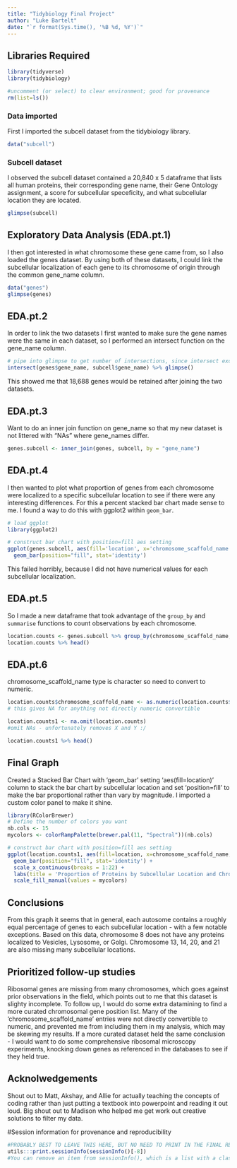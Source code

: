 ```yaml
---
title: "Tidybiology Final Project"
author: "Luke Bartelt"
date: "`r format(Sys.time(), '%B %d, %Y')`"
---
```

## Libraries Required
```r
library(tidyverse)
library(tidybiology)
```
```r
#uncomment (or select) to clear environment; good for provenance
rm(list=ls()) 
```

### Data imported
First I imported the subcell dataset from the tidybiology library.

```r
data("subcell")
```

### Subcell dataset
I observed the subcell dataset contained a 20,840 x 5 dataframe that lists all human proteins, their corresponding gene name, their Gene Ontology assignment, a score for subcellular speceficity, and what subcellular location they are located.

```r
glimpse(subcell)
```

## Exploratory Data Analysis (EDA.pt.1)
I then got interested in what chromosome these gene came from, so I also loaded the genes dataset. By using both of these datasets, I could link the subcellular localization of each gene to its chromosome of origin through the common gene_name column.

```r
data("genes")
glimpse(genes)
```

## EDA.pt.2  
In order to link the two datasets I first wanted to make sure the gene names were the same in each dataset, so I performed an intersect function on the gene_name column.

```r
# pipe into glimpse to get number of intersections, since intersect exceded max print length
intersect(genes$gene_name, subcell$gene_name) %>% glimpse()
```
This showed me that 18,688 genes would be retained after joining the two datasets.

## EDA.pt.3
Want to do an inner join function on gene_name so that my new dataset is not littered with "NAs" where gene_names differ. 
```r
genes.subcell <- inner_join(genes, subcell, by = "gene_name")
```

## EDA.pt.4
I then wanted to plot what proportion of genes from each chromosome were localized to a specific subcellular location to see if there were any interesting differences. For this a percent stacked bar chart made sense to me. I found a way to do this with ggplot2 within `geom_bar`.

```r
# load ggplot 
library(ggplot2)

# construct bar chart with position=fill aes setting
ggplot(genes.subcell, aes(fill='location', x='chromosome_scaffold_name', y='location')) +
  geom_bar(position="fill", stat='identity')
```

This failed horribly, because I did not have numerical values for each subcellular localization.

## EDA.pt.5
So I made a new dataframe that took advantage of the `group_by` and `summarise` functions to count observations by each chromosome. 

```r
location.counts <- genes.subcell %>% group_by(chromosome_scaffold_name, location) %>% summarise(n=n()) %>% as.data.frame()
location.counts %>% head()
```

## EDA.pt.6

chromosome_scaffold_name type is character so need to convert to numeric.

```r
location.counts$chromosome_scaffold_name <- as.numeric(location.counts$chromosome_scaffold_name)
# this gives NA for anything not directly numeric convertible

location.counts1 <- na.omit(location.counts)
#omit NAs - unfortunately removes X and Y :/

location.counts1 %>% head()
```

## Final Graph

Created a Stacked Bar Chart with 'geom_bar' setting 'aes(fill=location)' column to stack the bar chart by subcellular location and set 'position=fill' to make the bar proportional rather than vary by magnitude. I imported a custom color panel to make it shine.

```r
library(RColorBrewer)
# Define the number of colors you want
nb.cols <- 15
mycolors <- colorRampPalette(brewer.pal(11, "Spectral"))(nb.cols)
```


```r
# construct bar chart with position=fill aes setting
ggplot(location.counts1, aes(fill=location, x=chromosome_scaffold_name, y=1)) +
  geom_bar(position="fill", stat='identity') +
  scale_x_continuous(breaks = 1:22) +
  labs(title = 'Proportion of Proteins by Subcellular Location and Chromosome', x = 'Chromosome', y = 'Proportion by Subcellular Location') +
  scale_fill_manual(values = mycolors)
```

## Conclusions
From this graph it seems that in general, each autosome contains a roughly equal percentage of genes to each subcellular location - with a few notable exceptions. Based on this data, chromosome 8 does not have any proteins localized to Vesicles, Lysosome, or Golgi. Chromosome 13, 14, 20, and 21 are also missing many subcellular locations.
  
## Prioritized follow-up studies
Ribosomal genes are missing from many chromosomes, which goes against prior observations in the field, which points out to me that this dataset is slighty incomplete. To follow up, I would do some extra datamining to find a more curated chromosomal gene position list. Many of the 'chromosome_scaffold_name' entries were not directly convertible to numeric, and prevented me from including them in my analysis, which may be skewing my results. If a more curated dataset held the same conclusion - I would want to do some comprehensive ribosomal microscopy experiments, knocking down genes as referenced in the databases to see if they held true.

## Acknolwedgements
Shout out to Matt, Akshay, and Allie for actually teaching the concepts of coding rather than just putting a textbook into powerpoint and reading it out loud. Big shout out to Madison who helped me get work out creative solutions to filter my data.

#Session information for provenance and reproducibility
```r
#PROBABLY BEST TO LEAVE THIS HERE, BUT NO NEED TO PRINT IN THE FINAL REPORT.
utils:::print.sessionInfo(sessionInfo()[-8]) 
#You can remove an item from sessionInfo(), which is a list with a class attribute, by printing the resulting object omitting one of the list items (omitted list of packages installed, but not loaded)
```

